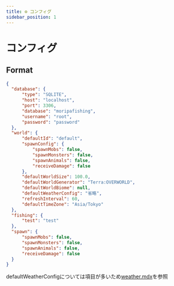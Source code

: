```yaml
---
title: ⚙️ コンフィグ
sidebar_position: 1
---
```


# コンフィグ

## Format

```json title="plugins/MoripaFishing/config.yml"
{
  "database": {
      "type": "SQLITE",
      "host": "localhost",
      "port": 3306,
      "database": "moripafishing",
      "username": "root",
      "password": "password"
  },
  "world": {
      "defaultId": "default",
      "spawnConfig": {
          "spawnMobs": false,
          "spawnMonsters": false,
          "spawnAnimals": false,
          "receiveDamage": false
      },
      "defaultWorldSize": 100.0,
      "defaultWorldGenerator": "Terra:OVERWORLD",
      "defaultWorldBiome": null,
      "defaultWeatherConfig": "省略",
      "refreshInterval": 60,
      "defaultTimeZone": "Asia/Tokyo"
  },
  "fishing": {
      "test": "test"
  },
  "spawn": {
      "spawnMobs": false,
      "spawnMonsters": false,
      "spawnAnimals": false,
      "receiveDamage": false
  }
}
```

defaultWeatherConfigについては項目が多いため[weather.mdx](./weather.mdx)を参照